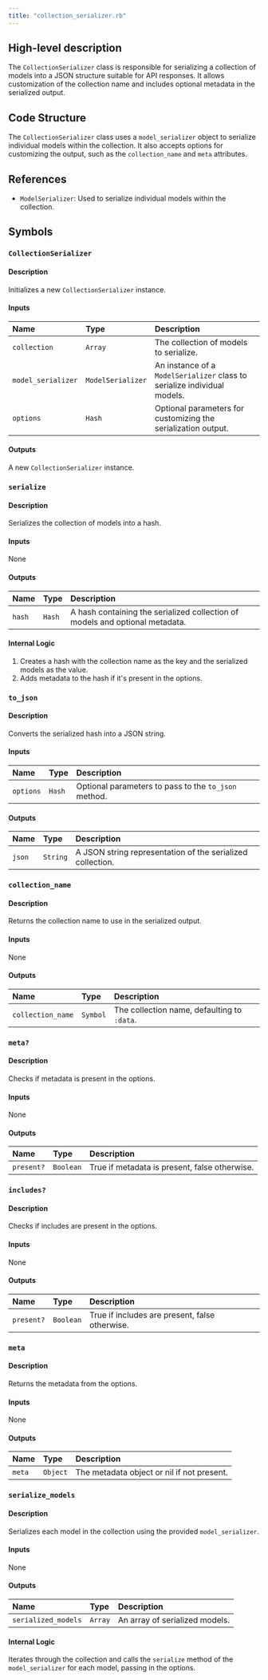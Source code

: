 ```yaml
---
title: "collection_serializer.rb"
---
```


## High-level description
The `CollectionSerializer` class is responsible for serializing a collection of models into a JSON structure suitable for API responses. It allows customization of the collection name and includes optional metadata in the serialized output.

## Code Structure
The `CollectionSerializer` class uses a `model_serializer` object to serialize individual models within the collection. It also accepts options for customizing the output, such as the `collection_name` and `meta` attributes.

## References
- `ModelSerializer`: Used to serialize individual models within the collection.

## Symbols

### `CollectionSerializer`
#### Description
Initializes a new `CollectionSerializer` instance.

#### Inputs
| Name | Type | Description |
|:-----|:-----|:------------|
| `collection` | `Array` | The collection of models to serialize. |
| `model_serializer` | `ModelSerializer` | An instance of a `ModelSerializer` class to serialize individual models. |
| `options` | `Hash` | Optional parameters for customizing the serialization output. |

#### Outputs
A new `CollectionSerializer` instance.

### `serialize`
#### Description
Serializes the collection of models into a hash.

#### Inputs
None

#### Outputs
| Name | Type | Description |
|:-----|:-----|:------------|
| `hash` | `Hash` | A hash containing the serialized collection of models and optional metadata. |

#### Internal Logic
1. Creates a hash with the collection name as the key and the serialized models as the value.
2. Adds metadata to the hash if it's present in the options.

### `to_json`
#### Description
Converts the serialized hash into a JSON string.

#### Inputs
| Name | Type | Description |
|:-----|:-----|:------------|
| `options` | `Hash` | Optional parameters to pass to the `to_json` method. |

#### Outputs
| Name | Type | Description |
|:-----|:-----|:------------|
| `json` | `String` | A JSON string representation of the serialized collection. |

### `collection_name`
#### Description
Returns the collection name to use in the serialized output.

#### Inputs
None

#### Outputs
| Name | Type | Description |
|:-----|:-----|:------------|
| `collection_name` | `Symbol` | The collection name, defaulting to `:data`. |

### `meta?`
#### Description
Checks if metadata is present in the options.

#### Inputs
None

#### Outputs
| Name | Type | Description |
|:-----|:-----|:------------|
| `present?` | `Boolean` | True if metadata is present, false otherwise. |

### `includes?`
#### Description
Checks if includes are present in the options.

#### Inputs
None

#### Outputs
| Name | Type | Description |
|:-----|:-----|:------------|
| `present?` | `Boolean` | True if includes are present, false otherwise. |

### `meta`
#### Description
Returns the metadata from the options.

#### Inputs
None

#### Outputs
| Name | Type | Description |
|:-----|:-----|:------------|
| `meta` | `Object` | The metadata object or nil if not present. |

### `serialize_models`
#### Description
Serializes each model in the collection using the provided `model_serializer`.

#### Inputs
None

#### Outputs
| Name | Type | Description |
|:-----|:-----|:------------|
| `serialized_models` | `Array` | An array of serialized models. |

#### Internal Logic
Iterates through the collection and calls the `serialize` method of the `model_serializer` for each model, passing in the options.
